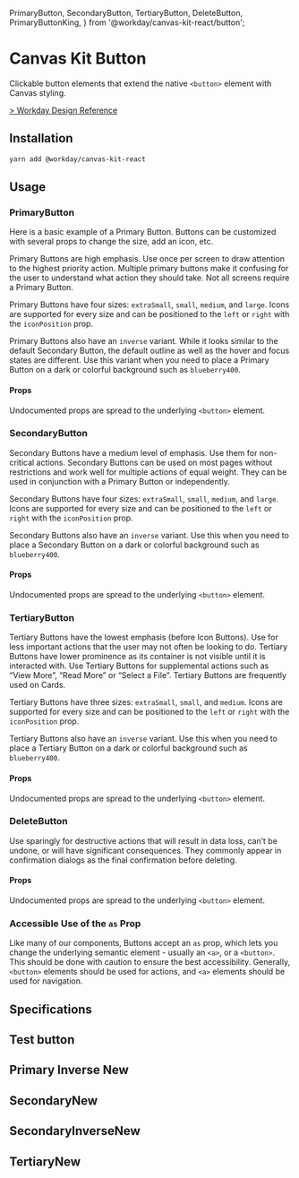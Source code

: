 
  PrimaryButton,
  SecondaryButton,
  TertiaryButton,
  DeleteButton,
  PrimaryButtonKing,
} from '@workday/canvas-kit-react/button';


<Meta title="Components/Buttons/Button/React" />

# Canvas Kit Button

Clickable button elements that extend the native `<button>` element with Canvas styling.

[> Workday Design Reference](https://design.workday.com/components/buttons/buttons)

## Installation

```sh
yarn add @workday/canvas-kit-react
```

## Usage

### PrimaryButton

Here is a basic example of a Primary Button. Buttons can be customized with several props to change
the size, add an icon, etc.

Primary Buttons are high emphasis. Use once per screen to draw attention to the highest priority
action. Multiple primary buttons make it confusing for the user to understand what action they
should take. Not all screens require a Primary Button.

Primary Buttons have four sizes: `extraSmall`, `small`, `medium`, and `large`. Icons are supported
for every size and can be positioned to the `left` or `right` with the `iconPosition` prop.

<ExampleCodeBlock code={Primary} />

Primary Buttons also have an `inverse` variant. While it looks similar to the default Secondary
Button, the default outline as well as the hover and focus states are different. Use this variant
when you need to place a Primary Button on a dark or colorful background such as `blueberry400`.

<ExampleCodeBlock code={PrimaryInverse} />

#### Props

Undocumented props are spread to the underlying `<button>` element.

<ArgsTable of={PrimaryButton} />

### SecondaryButton

Secondary Buttons have a medium level of emphasis. Use them for non-critical actions. Secondary
Buttons can be used on most pages without restrictions and work well for multiple actions of equal
weight. They can be used in conjunction with a Primary Button or independently.

Secondary Buttons have four sizes: `extraSmall`, `small`, `medium`, and `large`. Icons are supported
for every size and can be positioned to the `left` or `right` with the `iconPosition` prop.

<ExampleCodeBlock code={Secondary} />

Secondary Buttons also have an `inverse` variant. Use this when you need to place a Secondary Button
on a dark or colorful background such as `blueberry400`.

<ExampleCodeBlock code={SecondaryInverse} />

#### Props

Undocumented props are spread to the underlying `<button>` element.

<ArgsTable of={SecondaryButton} />

### TertiaryButton

Tertiary Buttons have the lowest emphasis (before Icon Buttons). Use for less important actions that
the user may not often be looking to do. Tertiary Buttons have lower prominence as its container is
not visible until it is interacted with. Use Tertiary Buttons for supplemental actions such as “View
More”, “Read More” or “Select a File”. Tertiary Buttons are frequently used on Cards.

Tertiary Buttons have three sizes: `extraSmall`, `small`, and `medium`. Icons are supported for
every size and can be positioned to the `left` or `right` with the `iconPosition` prop.

<ExampleCodeBlock code={Tertiary} />

Tertiary Buttons also have an `inverse` variant. Use this when you need to place a Tertiary Button
on a dark or colorful background such as `blueberry400`.

<ExampleCodeBlock code={TertiaryInverse} />

#### Props

Undocumented props are spread to the underlying `<button>` element.

<ArgsTable of={TertiaryButton} />

### DeleteButton

Use sparingly for destructive actions that will result in data loss, can’t be undone, or will have
significant consequences. They commonly appear in confirmation dialogs as the final confirmation
before deleting.

<ExampleCodeBlock code={Delete} />

#### Props

Undocumented props are spread to the underlying `<button>` element.

<ArgsTable of={DeleteButton} />

### Accessible Use of the `as` Prop

Like many of our components, Buttons accept an `as` prop, which lets you change the underlying
semantic element - usually an `<a>`, or a `<button>`. This should be done with caution to ensure the
best accessibility. Generally, `<button>` elements should be used for actions, and `<a>` elements
should be used for navigation.

## Specifications

<Specifications file="Button.spec.ts" name="Button" />

## Test button

<ExampleCodeBlock code={PrimaryKing} />

## Primary Inverse New

<ExampleCodeBlock code={PrimaryInverseNew} />

## SecondaryNew

<ExampleCodeBlock code={SecondaryNew} />

## SecondaryInverseNew

<ExampleCodeBlock code={SecondaryNewInverse} />

## TertiaryNew

<ExampleCodeBlock code={TertiaryNew} />
